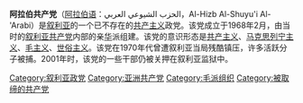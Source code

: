 '''阿拉伯共产党'''（[[阿拉伯语|阿拉伯语]]：الحزب الشيوعي العربي，Al-Hizb Al-Shuyu'i Al-'Arabi）是[[叙利亚|叙利亚]]的一个已不存在的[[共产主义|共产主义]]政党。该党成立于1968年2月，由当时的[[叙利亚共产党|叙利亚共产党]]内部的亲[[中华人民共和国|华]]派组建。该党的意识形态是[[共产主义|共产主义]]、[[马克思列宁主义|马克思列宁主义]]、[[毛主义|毛主义]]、[[世俗主义|世俗主义]]。该党在1970年代曾遭叙利亚当局残酷镇压，许多活跃分子被捕。2001年时，该党的一些干部仍被关押在叙利亚监狱中。
{{叙利亚政党}}
[[Category:叙利亚政党|Category:叙利亚政党]]
[[Category:亚洲共产党|Category:亚洲共产党]]
[[Category:毛派组织|Category:毛派组织]]
[[Category:被取缔的共产党|Category:被取缔的共产党]]